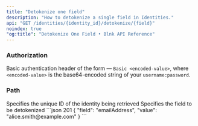 ```yaml
---
title: "Detokenize one field"
description: "How to detokenize a single field in Identities."
api: "GET /identities/{identity_id}/detokenize/{field}"
noindex: true
"og:title": "Detokenize One Field • Blnk API Reference"
---
```



### Authorization
Basic authentication header of the form — `Basic <encoded-value>`, where `<encoded-value>` is the base64-encoded string of your `username:password`.

### Path
<ParamField path="identity_id" type="string">
  Specifies the unique ID of the identity being retrieved
</ParamField>
<ParamField path="field" type="string">
  Specifies the field to be detokenized
</ParamField>

<ResponseExample>
```json 201
{
  "field": "emailAddress",
  "value": "alice.smith@example.com"
}
```
</ResponseExample>

<NeedHelp />